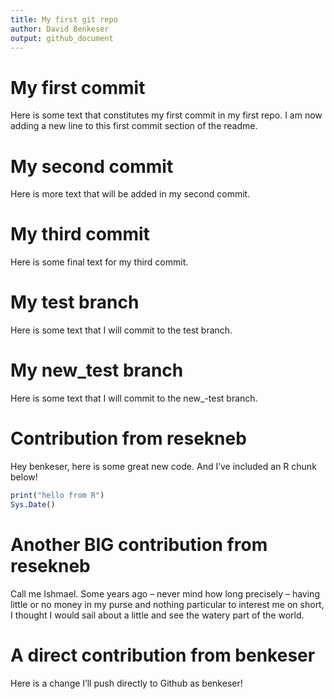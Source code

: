 ```yaml
---
title: My first git repo
author: David Benkeser
output: github_document
---
```


# My first commit

Here is some text that constitutes my first commit in my first repo.
I am now adding a new line to this first commit section of the readme.

# My second commit

Here is more text that will be added in my second commit.

# My third commit

Here is some final text for my third commit.

# My test branch

Here is some text that I will commit to the test branch.

# My new_test branch

Here is some text that I will commit to the new_-test branch.

# Contribution from resekneb

Hey benkeser, here is some great new code. And I've included an R chunk below!

```r
print("hello from R")
Sys.Date()
```

# Another BIG contribution from resekneb

Call me Ishmael. Some years ago -- never mind how long precisely -- having little or no money
in my purse and nothing particular to interest me on short, I thought I would sail about a little
and see the watery part of the world.

# A direct contribution from benkeser

Here is a change I'll push directly to Github as benkeser!

